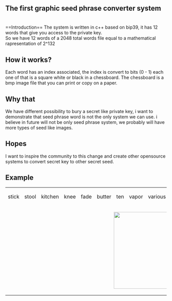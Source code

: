 
<h2>The first graphic seed phrase converter system</h2><br>
==Introduction==
The system is written in c++ based on bip39, it has 12 words that give you access to the private key.<br>
So we have 12 words of a 2048 total words file equal to a mathematical rapresentation of 2^132<br>

==How it works?==
Each word has an index associated, the index is convert to bits (0 - 1) each one of that is a square white or black in a chessboard.
The chessboard is a bmp image file that you can print or copy on a paper.

==Why that==
We have different possibility to bury a secret like private key, i want to demonstrate that seed phrase word is not the only system we can use.
i believe in future will not be only seed phrase system, we probably will have more types of seed like images.

==Hopes==
I want to inspire the community to this change and create other opensource systems to convert secret key to other secret seed.

==Example==
<table>
<tr><td>stick</td><td>stool</td><td>kitchen</td><td>knee</td><td>fade</td><td>butter</td><td>ten</td><td>vapor</td><td>various</td><td>once</td><td>mesh</td><td>menu </td></tr>
<tr><td colspan="12"><img src="./immagine.bmp" style="width:220px;height:240px;margin-left:50%" /></td></tr>
</table>
